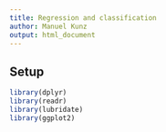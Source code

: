 ```yaml
---
title: Regression and classification
author: Manuel Kunz
output: html_document
---
```


## Setup

```r
library(dplyr)
library(readr)
library(lubridate)
library(ggplot2)
```


